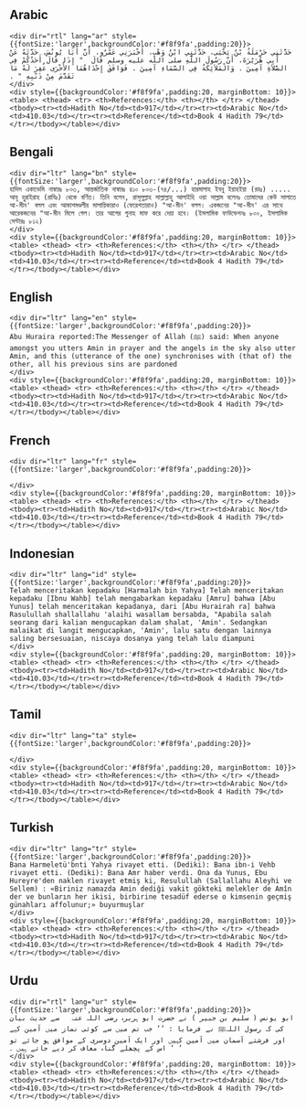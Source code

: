 ## Arabic


    <div dir="rtl" lang="ar" style={{fontSize:'larger',backgroundColor:'#f8f9fa',padding:20}}>
    حَدَّثَنِي حَرْمَلَةُ بْنُ يَحْيَى، حَدَّثَنِي ابْنُ وَهْبٍ، أَخْبَرَنِي عَمْرٌو، أَنَّ أَبَا يُونُسَ، حَدَّثَهُ عَنْ أَبِي هُرَيْرَةَ، أَنَّ رَسُولَ اللَّهِ صلى الله عليه وسلم قَالَ ‏ "‏ إِذَا قَالَ أَحَدُكُمْ فِي الصَّلاَةِ آمِينَ ‏.‏ وَالْمَلاَئِكَةُ فِي السَّمَاءِ آمِينَ ‏.‏ فَوَافَقَ إِحْدَاهُمَا الأُخْرَى غُفِرَ لَهُ مَا تَقَدَّمَ مِنْ ذَنْبِهِ ‏"‏ ‏.‏
    </div>
    <div style={{backgroundColor:'#f8f9fa',padding:20, marginBottom: 10}}><table> <thead> <tr> <th>References:</th> <th></th> </tr> </thead> <tbody><tr><td>Hadith No</td><td>917</td></tr><tr><td>Arabic No</td><td>410.03</td></tr><tr><td>Reference</td><td>Book 4 Hadith 79</td></tr></tbody></table></div>

## Bengali


    <div dir="ltr" lang="bn" style={{fontSize:'larger',backgroundColor:'#f8f9fa',padding:20}}>
    হাদিস একাডেমি নাম্বারঃ ৮০৩, আন্তর্জাতিক নাম্বারঃ ৪১০ ৮০৩-(৭৪/...) হারমালাহ ইবনু ইয়াহইয়া (রহঃ) ..... আবূ হুরাইরাহ (রাযিঃ) থেকে বর্ণিত। তিনি বলেন, রাসূলুল্লাহ সাল্লাল্লাহু আলাইহি ওয়া সাল্লাম বলেনঃ তোমাদের কেউ সালাতে আ-মীন' বলল এবং আকাশমণ্ডলীর মালায়িকারাও (ফেরেশতারাও) "আ-মীন' বলল। একজনের "আ-মীন' এর সাথে আরেকজনের "আ-মীন মিলে গেল। তার আগের গুনাহ মাফ করে দেয়া হবে। (ইসলামিক ফাউন্ডেশনঃ ৮০০, ইসলামিক সেন্টারঃ ৮১২)
    </div>
    <div style={{backgroundColor:'#f8f9fa',padding:20, marginBottom: 10}}><table> <thead> <tr> <th>References:</th> <th></th> </tr> </thead> <tbody><tr><td>Hadith No</td><td>917</td></tr><tr><td>Arabic No</td><td>410.03</td></tr><tr><td>Reference</td><td>Book 4 Hadith 79</td></tr></tbody></table></div>

## English


    <div dir="ltr" lang="en" style={{fontSize:'larger',backgroundColor:'#f8f9fa',padding:20}}>
    Abu Huraira reported:The Messenger of Allah (ﷺ) said: When anyone amongst you utters Amin in prayer and the angels in the sky also utter Amin, and this (utterance of the one) synchronises with (that of) the other, all his previous sins are pardoned
    </div>
    <div style={{backgroundColor:'#f8f9fa',padding:20, marginBottom: 10}}><table> <thead> <tr> <th>References:</th> <th></th> </tr> </thead> <tbody><tr><td>Hadith No</td><td>917</td></tr><tr><td>Arabic No</td><td>410.03</td></tr><tr><td>Reference</td><td>Book 4 Hadith 79</td></tr></tbody></table></div>

## French


    <div dir="ltr" lang="fr" style={{fontSize:'larger',backgroundColor:'#f8f9fa',padding:20}}>
    
    </div>
    <div style={{backgroundColor:'#f8f9fa',padding:20, marginBottom: 10}}><table> <thead> <tr> <th>References:</th> <th></th> </tr> </thead> <tbody><tr><td>Hadith No</td><td>917</td></tr><tr><td>Arabic No</td><td>410.03</td></tr><tr><td>Reference</td><td>Book 4 Hadith 79</td></tr></tbody></table></div>

## Indonesian


    <div dir="ltr" lang="id" style={{fontSize:'larger',backgroundColor:'#f8f9fa',padding:20}}>
    Telah menceritakan kepadaku [Harmalah bin Yahya] Telah menceritakan kepadaku [Ibnu Wahb] telah mengabarkan kepadaku [Amru] bahwa [Abu Yunus] telah menceritakan kepadanya, dari [Abu Hurairah ra] bahwa Rasulullah shallallahu 'alaihi wasallam bersabda, "Apabila salah seorang dari kalian mengucapkan dalam shalat, 'Amin'. Sedangkan malaikat di langit mengucapkan, 'Amin', lalu satu dengan lainnya saling bersesuaian, niscaya dosanya yang telah lalu diampuni
    </div>
    <div style={{backgroundColor:'#f8f9fa',padding:20, marginBottom: 10}}><table> <thead> <tr> <th>References:</th> <th></th> </tr> </thead> <tbody><tr><td>Hadith No</td><td>917</td></tr><tr><td>Arabic No</td><td>410.03</td></tr><tr><td>Reference</td><td>Book 4 Hadith 79</td></tr></tbody></table></div>

## Tamil


    <div dir="ltr" lang="ta" style={{fontSize:'larger',backgroundColor:'#f8f9fa',padding:20}}>
    
    </div>
    <div style={{backgroundColor:'#f8f9fa',padding:20, marginBottom: 10}}><table> <thead> <tr> <th>References:</th> <th></th> </tr> </thead> <tbody><tr><td>Hadith No</td><td>917</td></tr><tr><td>Arabic No</td><td>410.03</td></tr><tr><td>Reference</td><td>Book 4 Hadith 79</td></tr></tbody></table></div>

## Turkish


    <div dir="ltr" lang="tr" style={{fontSize:'larger',backgroundColor:'#f8f9fa',padding:20}}>
    Bana Harmeletü'bnti Yahya rivayet etti. (Dediki): Bana ibn-i Vehb rivayet etti. (Dediki): Bana Amr haber verdi. Ona da Yunus, Ebu Hureyre'den naklen rivayet etmiş ki, Resulullah (Sallallahu Aleyhi ve Sellem) : «Biriniz namazda Amin dediği vakit gökteki melekler de Amîn der ve bunların her ikisi, birbirine tesadüf ederse o kimsenin geçmiş günahları affolunur;» buyurmuşlar
    </div>
    <div style={{backgroundColor:'#f8f9fa',padding:20, marginBottom: 10}}><table> <thead> <tr> <th>References:</th> <th></th> </tr> </thead> <tbody><tr><td>Hadith No</td><td>917</td></tr><tr><td>Arabic No</td><td>410.03</td></tr><tr><td>Reference</td><td>Book 4 Hadith 79</td></tr></tbody></table></div>

## Urdu


    <div dir="rtl" lang="ur" style={{fontSize:'larger',backgroundColor:'#f8f9fa',padding:20}}>
    ابو یونس ( سلیم بن جبیر ) نے حضرت ابو ہریرہ ‌رضی ‌اللہ ‌عنہ ‌ ‌ سے حدیث بیان کی کہ رسول اللہﷺ نے فرمایا : ’’ جب تم میں سے کوئی نماز میں آمین کہے اور فرشتے آسمان میں آمین کہیں اور ایک آمین دوسری کے موافق ہو جائے تو اس کے پچھلے گناہ معاف کر دیے جاتے ہیں ۔ ‘ ‘
    </div>
    <div style={{backgroundColor:'#f8f9fa',padding:20, marginBottom: 10}}><table> <thead> <tr> <th>References:</th> <th></th> </tr> </thead> <tbody><tr><td>Hadith No</td><td>917</td></tr><tr><td>Arabic No</td><td>410.03</td></tr><tr><td>Reference</td><td>Book 4 Hadith 79</td></tr></tbody></table></div>
